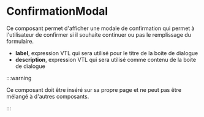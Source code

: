 # ConfirmationModal

Ce composant permet d'afficher une modale de confirmation qui permet à l'utilisateur de confirmer si il souhaite continuer ou pas le remplissage du formulaire.

- **label**, expression VTL qui sera utilisé pour le titre de la boite de dialogue
- **description**, expression VTL qui sera utilisé comme contenu de la boite de dialogue

:::warning

Ce composant doit être inséré sur sa propre page et ne peut pas être mélangé à d'autres composants.

:::


<FormExample source={source} />
